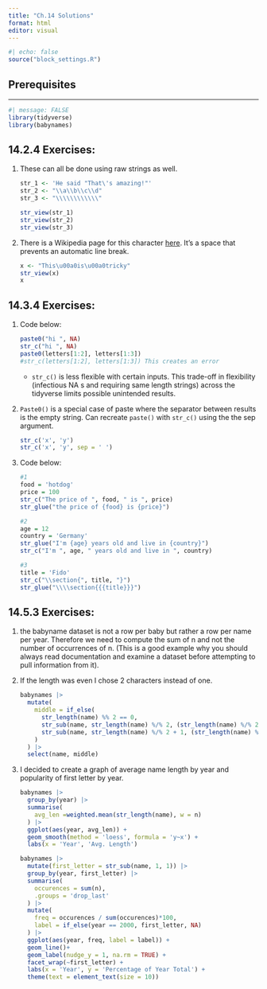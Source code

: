 ```yaml
---
title: "Ch.14 Solutions"
format: html
editor: visual
---
```


```r
#| echo: false
source("block_settings.R")
```

## Prerequisites

------------------------------------------------------------------------

```r
#| message: FALSE
library(tidyverse)
library(babynames)
```

## 14.2.4 Exercises:

1.  These can all be done using raw strings as well.

    ```r
    str_1 <- 'He said "That\'s amazing!"'
    str_2 <- "\\a\\b\\c\\d"
    str_3 <- "\\\\\\\\\\\\"

    str_view(str_1)
    str_view(str_2)
    str_view(str_3)
    ```

2.  There is a Wikipedia page for this character [here](https://en.wikipedia.org/wiki/Non-breaking_space). It's a space that prevents an automatic line break.

    ```r
    x <- "This\u00a0is\u00a0tricky"
    str_view(x)
    x
    ```

## 14.3.4 Exercises:

1.  Code below:

    ```r
    paste0("hi ", NA)
    str_c("hi ", NA)
    paste0(letters[1:2], letters[1:3])
    #str_c(letters[1:2], letters[1:3]) This creates an error
    ```

    -   `str_c()` is less flexible with certain inputs. This trade-off in flexibility (infectious NA s and requiring same length strings) across the tidyverse limits possible unintended results.

2.  `Paste0()` is a special case of paste where the separator between results is the empty string. Can recreate `paste()` with `str_c()` using the the sep argument.

    ```r
    str_c('x', 'y')
    str_c('x', 'y', sep = ' ')
    ```

3.  Code below:

    ```r
    #1
    food = 'hotdog'
    price = 100
    str_c("The price of ", food, " is ", price)
    str_glue("the price of {food} is {price}")

    #2
    age = 12
    country = 'Germany'
    str_glue("I'm {age} years old and live in {country}")
    str_c("I'm ", age, " years old and live in ", country)

    #3
    title = 'Fido'
    str_c("\\section{", title, "}")
    str_glue("\\\\section{{{title}}}")
    ```

## 14.5.3 Exercises:

1.  the babyname dataset is not a row per baby but rather a row per name per year. Therefore we need to compute the sum of n and not the number of occurrences of n. (This is a good example why you should always read documentation and examine a dataset before attempting to pull information from it).

2.  If the length was even I chose 2 characters instead of one.

    ```r
    babynames |> 
      mutate(
        middle = if_else(
          str_length(name) %% 2 == 0,
          str_sub(name, str_length(name) %/% 2, (str_length(name) %/% 2) + 1),
          str_sub(name, str_length(name) %/% 2 + 1, (str_length(name) %/% 2) + 1)
        )
      ) |> 
      select(name, middle)
    ```

3.  I decided to create a graph of average name length by year and popularity of first letter by year.

    ```r
    babynames |> 
      group_by(year) |> 
      summarise(
        avg_len =weighted.mean(str_length(name), w = n)
      ) |> 
      ggplot(aes(year, avg_len)) + 
      geom_smooth(method = 'loess', formula = 'y~x') +
      labs(x = 'Year', 'Avg. Length')
    ```

    ```r
    babynames |> 
      mutate(first_letter = str_sub(name, 1, 1)) |> 
      group_by(year, first_letter) |> 
      summarise(
        occurences = sum(n), 
        .groups = 'drop_last'
      ) |> 
      mutate(
        freq = occurences / sum(occurences)*100,
        label = if_else(year == 2000, first_letter, NA)
      ) |> 
      ggplot(aes(year, freq, label = label)) +
      geom_line()+
      geom_label(nudge_y = 1, na.rm = TRUE) +
      facet_wrap(~first_letter) +
      labs(x = 'Year', y = 'Percentage of Year Total') +
      theme(text = element_text(size = 10))
    ```
